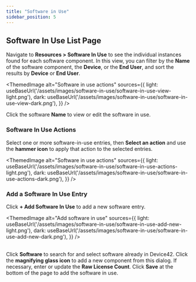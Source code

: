 ```yaml
---
title: "Software in Use"
sidebar_position: 5
---
```



## Software In Use List Page

Navigate to **Resources > Software In Use** to see the individual instances found for each software component. In this view, you can filter by the **Name** of the software component, the **Device**, or the **End User**, and sort the results by **Device** or **End User**.

<ThemedImage
  alt="Software in use actions"
  sources={{
    light: useBaseUrl('/assets/images/software-in-use/software-in-use-view-light.png'),
    dark: useBaseUrl('/assets/images/software-in-use/software-in-use-view-dark.png'),
  }}
/>
<br/>

Click the software **Name** to view or edit the software in use.

### Software In Use Actions

Select one or more software-in-use entries, then **Select an action** and use the **hammer icon** to apply that action to the selected entries.

<ThemedImage
  alt="Software in use actions"
  sources={{
    light: useBaseUrl('/assets/images/software-in-use/software-in-use-actions-light.png'),
    dark: useBaseUrl('/assets/images/software-in-use/software-in-use-actions-dark.png'),
  }}
/>

### Add a Software In Use Entry

Click **+ Add Software In Use** to add a new software entry.

<ThemedImage
  alt="Add software in use"
  sources={{
    light: useBaseUrl('/assets/images/software-in-use/software-in-use-add-new-light.png'),
    dark: useBaseUrl('/assets/images/software-in-use/software-in-use-add-new-dark.png'),
  }}
/>
<br/><br/>

Click **Software** to search for and select software already in Device42. Click the **magnifying glass icon** to add a new component from this dialog. If necessary, enter or update the **Raw License Count**. Click **Save** at the bottom of the page to add the software in use.

<br/>
<ThemedImage
  alt="Select software component"
  sources={{
    light: useBaseUrl('/assets/images/software-in-use/add-software-component-light.png'),
    dark: useBaseUrl('/assets/images/software-in-use/add-software-component-dark.png'),
  }}
/>
